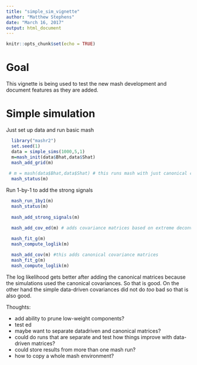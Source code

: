 ```yaml
---
title: "simple_sim_vignette"
author: "Matthew Stephens"
date: "March 16, 2017"
output: html_document
---
```


```r
knitr::opts_chunk$set(echo = TRUE)
```

# Goal

This vignette is being used to test the new mash development and document features as they are added.

# Simple simulation

Just set up data and run basic mash
```r
  library("mashr2")
  set.seed(1)
  data = simple_sims(1000,5,1)
  m=mash_init(data$Bhat,data$Shat)
  mash_add_grid(m)
  
 # m = mash(data$Bhat,data$Shat) # this runs mash with just canonical covariance matrices
  mash_status(m)
```
  
  
Run 1-by-1 to add the strong signals
```r
  mash_run_1by1(m)
  mash_status(m)
  
  mash_add_strong_signals(m)
  
  mash_add_cov_ed(m) # adds covariance matrices based on extreme deconvolution, initialized from pca

  mash_fit_g(m)
  mash_compute_loglik(m) 
```

```r
  mash_add_cov(m) #this adds canonical covariance matrices
  mash_fit_g(m)
  mash_compute_loglik(m) 
```


The log likelihood gets better after adding the canonical matrices because the simulations used the canonical covariances. So that is good.
On the other hand the simple data-driven covariances did not do *too*
bad so that is also good.


Thoughts:

- add ability to prune low-weight components?
- test ed 
- maybe want to separate datadriven and canonical matrices?
-   could do runs that are separate and test how things improve with data-driven matrices?
- could store results from more than one mash run?
- how to copy a whole mash environment?


